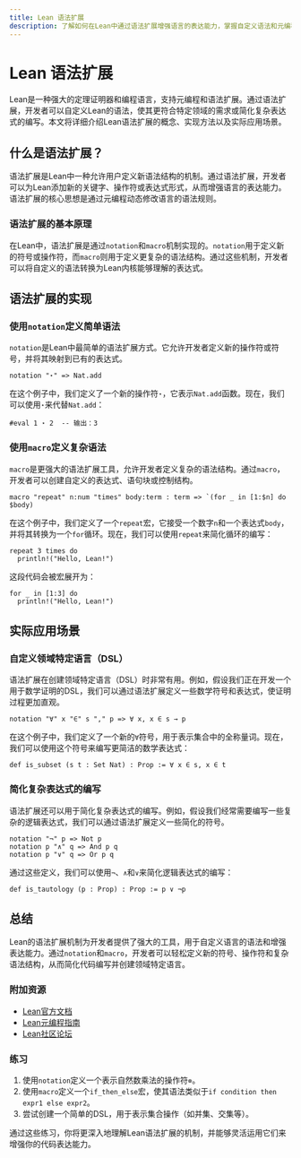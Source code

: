 ```yaml
---
title: Lean 语法扩展
description: 了解如何在Lean中通过语法扩展增强语言的表达能力，掌握自定义语法和元编程的基础知识。
---
```


# Lean 语法扩展

Lean是一种强大的定理证明器和编程语言，支持元编程和语法扩展。通过语法扩展，开发者可以自定义Lean的语法，使其更符合特定领域的需求或简化复杂表达式的编写。本文将详细介绍Lean语法扩展的概念、实现方法以及实际应用场景。

## 什么是语法扩展？

语法扩展是Lean中一种允许用户定义新语法结构的机制。通过语法扩展，开发者可以为Lean添加新的关键字、操作符或表达式形式，从而增强语言的表达能力。语法扩展的核心思想是通过元编程动态修改语言的语法规则。

### 语法扩展的基本原理

在Lean中，语法扩展是通过`notation`和`macro`机制实现的。`notation`用于定义新的符号或操作符，而`macro`则用于定义更复杂的语法结构。通过这些机制，开发者可以将自定义的语法转换为Lean内核能够理解的表达式。

## 语法扩展的实现

### 使用`notation`定义简单语法

`notation`是Lean中最简单的语法扩展方式。它允许开发者定义新的操作符或符号，并将其映射到已有的表达式。

```lean
notation "⋆" => Nat.add
```

在这个例子中，我们定义了一个新的操作符`⋆`，它表示`Nat.add`函数。现在，我们可以使用`⋆`来代替`Nat.add`：

```lean
#eval 1 ⋆ 2  -- 输出：3
```

### 使用`macro`定义复杂语法

`macro`是更强大的语法扩展工具，允许开发者定义复杂的语法结构。通过`macro`，开发者可以创建自定义的表达式、语句块或控制结构。

```lean
macro "repeat" n:num "times" body:term : term => `(for _ in [1:$n] do $body)
```

在这个例子中，我们定义了一个`repeat`宏，它接受一个数字`n`和一个表达式`body`，并将其转换为一个`for`循环。现在，我们可以使用`repeat`来简化循环的编写：

```lean
repeat 3 times do
  println!("Hello, Lean!")
```

这段代码会被宏展开为：

```lean
for _ in [1:3] do
  println!("Hello, Lean!")
```

## 实际应用场景

### 自定义领域特定语言（DSL）

语法扩展在创建领域特定语言（DSL）时非常有用。例如，假设我们正在开发一个用于数学证明的DSL，我们可以通过语法扩展定义一些数学符号和表达式，使证明过程更加直观。

```lean
notation "∀" x "∈" s "," p => ∀ x, x ∈ s → p
```

在这个例子中，我们定义了一个新的`∀`符号，用于表示集合中的全称量词。现在，我们可以使用这个符号来编写更简洁的数学表达式：

```lean
def is_subset (s t : Set Nat) : Prop := ∀ x ∈ s, x ∈ t
```

### 简化复杂表达式的编写

语法扩展还可以用于简化复杂表达式的编写。例如，假设我们经常需要编写一些复杂的逻辑表达式，我们可以通过语法扩展定义一些简化的符号。

```lean
notation "¬" p => Not p
notation p "∧" q => And p q
notation p "∨" q => Or p q
```

通过这些定义，我们可以使用`¬`、`∧`和`∨`来简化逻辑表达式的编写：

```lean
def is_tautology (p : Prop) : Prop := p ∨ ¬p
```

## 总结

Lean的语法扩展机制为开发者提供了强大的工具，用于自定义语言的语法和增强表达能力。通过`notation`和`macro`，开发者可以轻松定义新的符号、操作符和复杂语法结构，从而简化代码编写并创建领域特定语言。

### 附加资源

- [Lean官方文档](https://leanprover.github.io/lean4/doc/)
- [Lean元编程指南](https://leanprover.github.io/lean4/doc/meta_programming.html)
- [Lean社区论坛](https://leanprover.zulipchat.com/)

### 练习

1. 使用`notation`定义一个表示自然数乘法的操作符`⊗`。
2. 使用`macro`定义一个`if_then_else`宏，使其语法类似于`if condition then expr1 else expr2`。
3. 尝试创建一个简单的DSL，用于表示集合操作（如并集、交集等）。

通过这些练习，你将更深入地理解Lean语法扩展的机制，并能够灵活运用它们来增强你的代码表达能力。